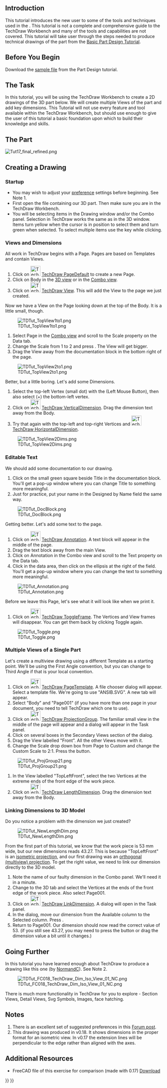 <languages/>
<translate>

<!--T:1-->
{{TutorialInfo
|Topic=Modeling
|Level=Beginner
|Author=[[User:WandererFan|WandererFan]]
|Time=Less than an hour
|FCVersion=0.17 or higher
|Files=[https://github.com/FreeCAD/Examples/blob/master/Basic_Part_Design_Tutorial_Example_017_Files/Basic_Part_Design_Tutorial_017.fcstd?raw=true Basic Part Design for v0.17 Sample]<br />[https://github.com/FreeCAD/Examples/blob/master/Basic_TechDraw_Tutorial_Example_Files/Basic_TechDraw_Tutorial.fcstd?raw=true Basic TechDraw Tutorial Sample]
}}

==Introduction== <!--T:93-->

<!--T:40-->
This tutorial introduces the new user to some of the tools and techniques used in the {{KEY|[[Image:Workbench_TechDraw.svg|24px]] [[TechDraw_Workbench|Technical Drawing (TechDraw) Workbench]]}}. This tutorial is not a complete and comprehensive guide to the TechDraw Workbench and many of the tools and capabilities are not covered. This tutorial will take user through the steps needed to produce technical drawings of the part from the [[Basic_Part_Design_Tutorial|Basic Part Design Tutorial]].

== Before You Begin == <!--T:94-->

<!--T:3-->
Download the [https://github.com/FreeCAD/Examples/blob/master/Basic_Part_Design_Tutorial_Example_017_Files/Basic_Part_Design_Tutorial_017.fcstd?raw=true sample file] from the Part Design tutorial. 

== The Task == <!--T:95-->

<!--T:4-->
In this tutorial, you will be using the TechDraw Workbench to create a 2D drawings of the 3D part below. We will create multiple Views of the part and add key dimensions. This Tutorial will not use every feature and tool available within the TechDraw Workbench, but should use enough to give the user of this tutorial a basic foundation upon which to build their knowledge and skills. 

== The Part == <!--T:5-->

</translate>
[[Image:Tut17_final_refined.png|center]]
<translate>

== Creating a Drawing == <!--T:96-->

===Startup=== <!--T:97-->

<!--T:6-->
* You may wish to adjust your [[TechDraw_Preferences|preference]] settings before beginning. See Note 1.
* First open the file containing our 3D part. Then make sure you are in the TechDraw Workbench.
* You will be selecting items in the Drawing window and/or the Combo panel. Selection in TechDraw works the same as in the 3D window. Items turn yellow when the cursor is in position to select them and turn green when selected. To select multiple items use the {{KEY|Ctrl}} key while clicking.

===Views and Dimensions=== <!--T:98-->

<!--T:51-->
All work in TechDraw begins with a Page. Pages are based on Templates and contain Views.
 
# Click on [[Image:TechDraw_PageDefault.svg|32px]] [[TechDraw_PageDefault|TechDraw PageDefault]] to create a new Page.
# Click on Body in the [[3D_view|3D view]] or in the [[Combo_view|Combo view]].
# Click on [[Image:TechDraw_View.svg|32px]] [[TechDraw_View|TechDraw View]]. This will add the View to the page we just created.

<!--T:62-->
Now we have a View on the Page looking down at the top of the Body. It is a little small, though. 

<!--T:63-->
[[Image:TDTut_TopView1to1.png|center]]

<!--T:64-->
# Select Page in the [[Combo_view|Combo view]] and scroll to the Scale property on the Data tab.
# Change the Scale from 1 to 2 and press {{KEY|Enter}}. The View will get bigger. 
# Drag the View away from the documentation block in the bottom right of the page.

<!--T:65-->
[[Image:TDTut_TopView2to1.png|center]]

<!--T:66-->
Better, but a little boring. Let's add some Dimensions.
# Select the top-left Vertex (small dot) with the {{KEY|LMB}} (Left Mouse Button), then also select ({{KEY|Ctrl}}+{{KEY|LMB}}) the bottom-left vertex.
# Click on [[Image:TechDraw_VerticalDimension.svg|32px]] [[TechDraw_VerticalDimension|TechDraw VerticalDimension]]. Drag the dimension text away from the Body.
# Try that again with the top-left and top-right Vertices and [[Image:TechDraw_HorizontalDimension.svg|32px]] [[TechDraw_HorizontalDimension|TechDraw HorizontalDimension]].

<!--T:67-->
[[Image:TDTut_TopView2Dims.png|center]]

===Editable Text=== <!--T:68-->

<!--T:69-->
We should add some documentation to our drawing.

<!--T:70-->
# Click on the small green square beside Title in the documentation block. You'll get a pop-up window where you can change Title to something more meaningful. 
# Just for practice, put your name in the Designed by Name field the same way. 

<!--T:71-->
[[Image:TDTut_DocBlock.png|center]]

<!--T:72-->
Getting better. Let's add some text to the page. 

<!--T:73-->
# Click on [[Image:TechDraw_Annotation.svg|32px]] [[TechDraw_Annotation|TechDraw Annotation]]. A text block will appear in the middle of the page. 
# Drag the text block away from the main View.
# Click on Annotation in the Combo view and scroll to the Text property on the Data tab. 
#Click in the data area, then click on the ellipsis at the right of the field. You'll get a pop-up window where you can change the text to something more meaningful. 

<!--T:74-->
[[Image:TDTut_Annotation.png|center]]

<!--T:75-->
Before we leave this Page, let's see what it will look like when we print it.

<!--T:76-->
# Click on [[Image:TechDraw_ToggleFrame.svg|32px]] [[TechDraw_ToggleFrame|TechDraw ToggleFrame]]. The Vertices and View frames will disappear. You can get them back by clicking Toggle again. 

<!--T:77-->
[[Image:TDTut_Toggle.png|center]]

=== Multiple Views of a Single Part=== <!--T:99-->

<!--T:61-->
Let's create a multiview drawing using a different Template as a starting point. We'll be using the First Angle convention, but you can change to Third Angle if that is your local convention. 

<!--T:78-->
# Click on [[Image:TechDraw_PageTemplate.svg|32px]] [[TechDraw_PageTemplate|TechDraw PageTemplate]]. A file chooser dialog will appear. Select a template file. We're going to use "ANSIB.SVG". A new tab will appear.
# Select "Body" and "Page001" (if you have more than one page in your document, you need to tell TechDraw which one to use).
# Click on [[Image:TechDraw_ProjectionGroup.svg|32px]] [[TechDraw_ProjectionGroup|TechDraw ProjectionGroup]]. The familiar small view in the middle of the page will appear and a dialog will appear in the Task panel.
# Click on several boxes in the Secondary Views section of the dialog. 
# Drag the View labelled "Front". All the other Views move with it. 
# Change the Scale drop down box from Page to Custom and change the Custom Scale to 2:1. Press the {{Button|OK}} button.

<!--T:79-->
[[Image:TDTut_ProjGroup21.png|center]]

<!--T:80-->
# In the View labelled "TopLeftFront", select the two Vertices at the extreme ends of the front edge of the work piece.
# Click on [[Image:TechDraw_LengthDimension.svg|32px]] [[TechDraw_LengthDimension|TechDraw LengthDimension]]. Drag the dimension text away from the Body.

===Linking Dimensions to 3D Model=== <!--T:100-->

<!--T:81-->
Do you notice a problem with the dimension we just created? 

<!--T:82-->
[[Image:TDTut_NewLengthDim.png|center]]

<!--T:83-->
From the first part of this tutorial, we know that the work piece is 53 mm wide, but our new dimensions reads 43.27. This is because "TopLeftFront" is an [https://en.wikipedia.org/wiki/Isometric_projection isometric projection], and our first drawing was an [https://en.wikipedia.org/wiki/Orthographic_projection orthogonal (multiview) projection]. To get the right value, we need to link our dimension directly to the 3D model. 

<!--T:84-->
# Note the name of our faulty dimension in the Combo panel. We'll need it in a minute.
# Change to the 3D tab and select the Vertices at the ends of the front edge of the work piece. Also select Page001.
# Click on [[Image:TechDraw_LinkDimension.svg|32px]] [[TechDraw_LinkDimension|TechDraw LinkDimension]]. A dialog will open in the Task panel.
# In the dialog, move our dimension from the Available column to the Selected column. Press {{Button|OK}}.
# Return to Page001. Our dimension should now read the correct value of 53. (if you still see 43.27, you may need to press the {{Button|Recompute}} button or drag the dimension value a bit until it changes.)

== Going Further == <!--T:85-->

<!--T:86-->
In this tutorial you have learned enough about TechDraw to produce a drawing like this one (by [[User:Normandc|NormandC]]). See Note 2.

<!--T:87-->
[[Image:TDTut_FC018_TechDraw_Dim_Iso_View_01_NC.png|center]]


<!--T:88-->
There is much more functionality in TechDraw for you to explore - Section Views, Detail Views, Svg Symbols, Images, face hatching.

== Notes == <!--T:101-->

<!--T:89-->
# There is an excellent set of suggested preferences in this [https://forum.freecad.org/viewtopic.php?f=3&t=30083#p248189 Forum post].
# This drawing was produced in v0.18. It shows dimensions in the proper format for an isometric view. In v0.17 the extension lines will be perpendicular to the edge rather than aligned with the axes. 

== Additional Resources == <!--T:37-->

<!--T:54-->
*FreeCAD file of this exercise for comparison (made with 0.17) [https://github.com/FreeCAD/Examples/blob/master/Basic_TechDraw_Tutorial_Example_Files/Basic_TechDraw_Tutorial.fcstd?raw=true Download]


</translate>
{{TechDraw Tools navi{{#translation:}}}}
{{Userdocnavi{{#translation:}}}}